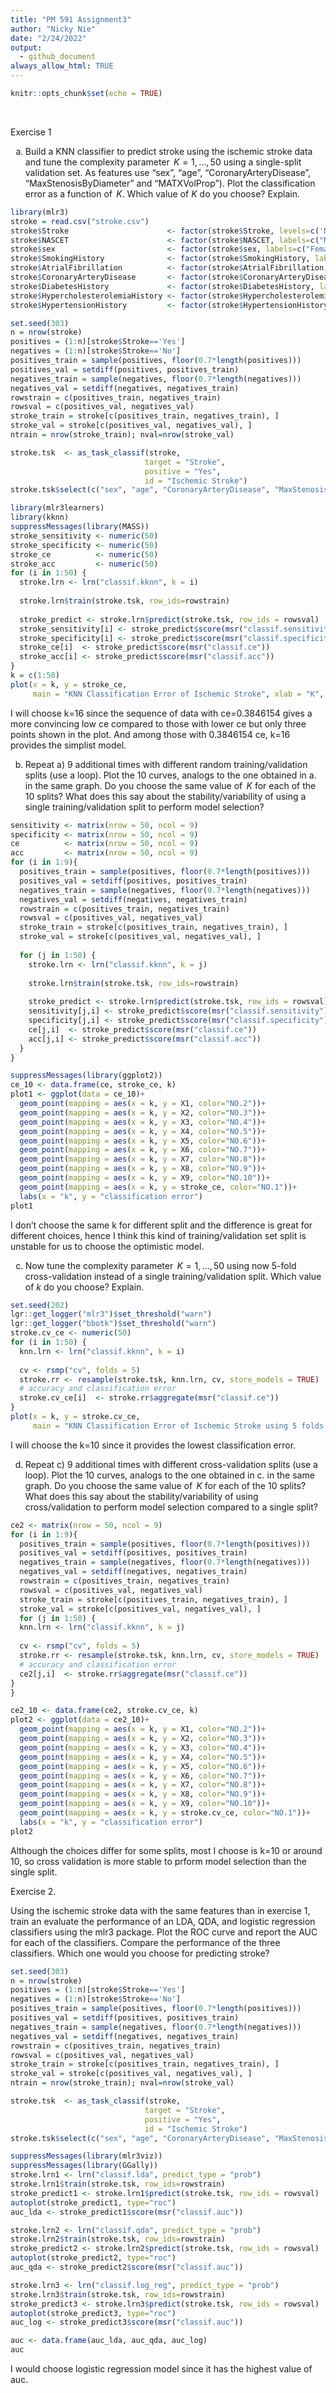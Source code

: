 ```yaml
---
title: "PM 591 Assignment3"
author: "Nicky Nie"
date: "2/24/2022"
output:
  - github_document
always_allow_html: TRUE
---
```


```r
knitr::opts_chunk$set(echo = TRUE)
```
<br>


Exercise 1

a) Build a KNN classifier to predict stroke using the ischemic stroke data and tune the complexity parameter $\,K=1,\ldots,50$ using a single-split validation set. As features use "sex", "age", "CoronaryArteryDisease", "MaxStenosisByDiameter" and "MATXVolProp"). Plot the classification error as a function of $\,K$. Which value of $K$ do you choose? Explain. 
```r
library(mlr3)
stroke = read.csv("stroke.csv")
stroke$Stroke                      <- factor(stroke$Stroke, levels=c('N', 'Y'), labels=c("No", "Yes"))
stroke$NASCET                      <- factor(stroke$NASCET, labels=c("No", "Yes"))
stroke$sex                         <- factor(stroke$sex, labels=c("Female", "Male"))
stroke$SmokingHistory              <- factor(stroke$SmokingHistory, labels=c("No", "Yes"))
stroke$AtrialFibrillation          <- factor(stroke$AtrialFibrillation, labels=c("No", "Yes"))
stroke$CoronaryArteryDisease       <- factor(stroke$CoronaryArteryDisease, labels=c("No", "Yes"))
stroke$DiabetesHistory             <- factor(stroke$DiabetesHistory, labels=c("No", "Yes"))
stroke$HypercholesterolemiaHistory <- factor(stroke$HypercholesterolemiaHistory, labels=c("No", "Yes"))
stroke$HypertensionHistory         <- factor(stroke$HypertensionHistory, labels=c("No", "Yes"))
```

```r
set.seed(303)
n = nrow(stroke)
positives = (1:n)[stroke$Stroke=='Yes']
negatives = (1:n)[stroke$Stroke=='No']
positives_train = sample(positives, floor(0.7*length(positives)))
positives_val = setdiff(positives, positives_train)
negatives_train = sample(negatives, floor(0.7*length(negatives)))
negatives_val = setdiff(negatives, negatives_train)
rowstrain = c(positives_train, negatives_train)
rowsval = c(positives_val, negatives_val)
stroke_train = stroke[c(positives_train, negatives_train), ]
stroke_val = stroke[c(positives_val, negatives_val), ]
ntrain = nrow(stroke_train); nval=nrow(stroke_val)
```

```r
stroke.tsk  <- as_task_classif(stroke,
                              target = "Stroke",
                              positive = "Yes",
                              id = "Ischemic Stroke") 
stroke.tsk$select(c("sex", "age", "CoronaryArteryDisease", "MaxStenosisByDiameter", "MATXVolProp"))
```

```r
library(mlr3learners) 
library(kknn) 
suppressMessages(library(MASS))
stroke_sensitivity <- numeric(50)
stroke_specificity <- numeric(50)
stroke_ce          <- numeric(50)
stroke_acc         <- numeric(50)
for (i in 1:50) {
  stroke.lrn <- lrn("classif.kknn", k = i)
  
  stroke.lrn$train(stroke.tsk, row_ids=rowstrain)
  
  stroke_predict <- stroke.lrn$predict(stroke.tsk, row_ids = rowsval)
  stroke_sensitivity[i] <- stroke_predict$score(msr("classif.sensitivity"))
  stroke_specificity[i] <- stroke_predict$score(msr("classif.specificity"))
  stroke_ce[i]  <- stroke_predict$score(msr("classif.ce"))
  stroke_acc[i] <- stroke_predict$score(msr("classif.acc"))
}
k = c(1:50)
plot(x = k, y = stroke_ce, 
     main = "KNN Classification Error of Ischemic Stroke", xlab = "K", ylab = "Classification Error")
```
I will choose k=16 since the sequence of data with ce=0.3846154 gives a more convincing low ce compared to those with lower ce but only three points shown in the plot. And among those with 0.3846154 ce, k=16 provides the simplist model. 

b) Repeat a) 9 additional times with different random training/validation splits (use a loop). Plot the 10 curves, analogs to the one obtained in a. in the same graph. Do you choose the same value of $\,K$ for each of the 10 splits? What does this say about the stability/variability of using a single training/validation split to perform model selection? 
```r

sensitivity <- matrix(nrow = 50, ncol = 9)
specificity <- matrix(nrow = 50, ncol = 9)
ce          <- matrix(nrow = 50, ncol = 9)
acc         <- matrix(nrow = 50, ncol = 9)
for (i in 1:9){
  positives_train = sample(positives, floor(0.7*length(positives)))
  positives_val = setdiff(positives, positives_train)
  negatives_train = sample(negatives, floor(0.7*length(negatives)))
  negatives_val = setdiff(negatives, negatives_train)
  rowstrain = c(positives_train, negatives_train)
  rowsval = c(positives_val, negatives_val)
  stroke_train = stroke[c(positives_train, negatives_train), ]
  stroke_val = stroke[c(positives_val, negatives_val), ]
  
  for (j in 1:50) {
    stroke.lrn <- lrn("classif.kknn", k = j)
  
    stroke.lrn$train(stroke.tsk, row_ids=rowstrain)
  
    stroke_predict <- stroke.lrn$predict(stroke.tsk, row_ids = rowsval)
    sensitivity[j,i] <- stroke_predict$score(msr("classif.sensitivity"))
    specificity[j,i] <- stroke_predict$score(msr("classif.specificity"))
    ce[j,i]  <- stroke_predict$score(msr("classif.ce"))
    acc[j,i] <- stroke_predict$score(msr("classif.acc"))
  }
}
```

```r
suppressMessages(library(ggplot2))
ce_10 <- data.frame(ce, stroke_ce, k)
plot1 <- ggplot(data = ce_10)+
  geom_point(mapping = aes(x = k, y = X1, color="NO.2"))+
  geom_point(mapping = aes(x = k, y = X2, color="NO.3"))+
  geom_point(mapping = aes(x = k, y = X3, color="NO.4"))+
  geom_point(mapping = aes(x = k, y = X4, color="NO.5"))+
  geom_point(mapping = aes(x = k, y = X5, color="NO.6"))+
  geom_point(mapping = aes(x = k, y = X6, color="NO.7"))+
  geom_point(mapping = aes(x = k, y = X7, color="NO.8"))+
  geom_point(mapping = aes(x = k, y = X8, color="NO.9"))+
  geom_point(mapping = aes(x = k, y = X9, color="NO.10"))+
  geom_point(mapping = aes(x = k, y = stroke_ce, color="NO.1"))+
  labs(x = "k", y = "classification error")
plot1
```
I don't choose the same k for different split and the difference is great for different choices, hence I think this kind of training/validation set split is unstable for us to choose the optimistic model.

c) Now tune the complexity parameter $\,K=1,\ldots,50$ using now 5-fold cross-validation instead of a single training/validation split. Which value of $k$ do you choose? Explain. 
```r
set.seed(202)
lgr::get_logger("mlr3")$set_threshold("warn")    
lgr::get_logger("bbotk")$set_threshold("warn")
stroke.cv_ce <- numeric(50)
for (i in 1:50) {
  knn.lrn <- lrn("classif.kknn", k = i)
  
  cv <- rsmp("cv", folds = 5)
  stroke.rr <- resample(stroke.tsk, knn.lrn, cv, store_models = TRUE)
  # accuracy and classification error
  stroke.cv_ce[i]  <- stroke.rr$aggregate(msr("classif.ce"))
}
plot(x = k, y = stroke.cv_ce, 
     main = "KNN Classification Error of Ischemic Stroke using 5 folds cross validation", xlab = "K", ylab = "Classification Error")
```
I will choose the k=10 since it provides the lowest classification error.

d) Repeat c) 9 additional times with different cross-validation splits (use a loop). Plot the 10 curves, analogs to the one obtained in c. in the same graph. Do you choose the same value of $\,K$ for each of the 10 splits? What does this say about the stability/variability of using cross/validation to perform model selection compared to a single split? 
```r
ce2 <- matrix(nrow = 50, ncol = 9)
for (i in 1:9){
  positives_train = sample(positives, floor(0.7*length(positives)))
  positives_val = setdiff(positives, positives_train)
  negatives_train = sample(negatives, floor(0.7*length(negatives)))
  negatives_val = setdiff(negatives, negatives_train)
  rowstrain = c(positives_train, negatives_train)
  rowsval = c(positives_val, negatives_val)
  stroke_train = stroke[c(positives_train, negatives_train), ]
  stroke_val = stroke[c(positives_val, negatives_val), ]
  for (j in 1:50) {
  knn.lrn <- lrn("classif.kknn", k = j)
  
  cv <- rsmp("cv", folds = 5)
  stroke.rr <- resample(stroke.tsk, knn.lrn, cv, store_models = TRUE)
  # accuracy and classification error
  ce2[j,i]  <- stroke.rr$aggregate(msr("classif.ce"))
}
}
```

```r
ce2_10 <- data.frame(ce2, stroke.cv_ce, k)
plot2 <- ggplot(data = ce2_10)+
  geom_point(mapping = aes(x = k, y = X1, color="NO.2"))+
  geom_point(mapping = aes(x = k, y = X2, color="NO.3"))+
  geom_point(mapping = aes(x = k, y = X3, color="NO.4"))+
  geom_point(mapping = aes(x = k, y = X4, color="NO.5"))+
  geom_point(mapping = aes(x = k, y = X5, color="NO.6"))+
  geom_point(mapping = aes(x = k, y = X6, color="NO.7"))+
  geom_point(mapping = aes(x = k, y = X7, color="NO.8"))+
  geom_point(mapping = aes(x = k, y = X8, color="NO.9"))+
  geom_point(mapping = aes(x = k, y = X9, color="NO.10"))+
  geom_point(mapping = aes(x = k, y = stroke.cv_ce, color="NO.1"))+
  labs(x = "k", y = "classification error")
plot2
```
Although the choices differ for some splits, most I choose is k=10 or around 10, so cross validation is more stable to prform model selection than the single split.

Exercise 2.

Using the ischemic stroke data with the same features than in exercise 1, train an evaluate the performance of an LDA, QDA, and logistic regression classifiers using the mlr3 package. Plot the ROC curve and report the AUC for each of the classifiers. Compare the performance of the three classifiers. Which one would you choose for predicting stroke?
```r
set.seed(303)
n = nrow(stroke)
positives = (1:n)[stroke$Stroke=='Yes']
negatives = (1:n)[stroke$Stroke=='No']
positives_train = sample(positives, floor(0.7*length(positives)))
positives_val = setdiff(positives, positives_train)
negatives_train = sample(negatives, floor(0.7*length(negatives)))
negatives_val = setdiff(negatives, negatives_train)
rowstrain = c(positives_train, negatives_train)
rowsval = c(positives_val, negatives_val)
stroke_train = stroke[c(positives_train, negatives_train), ]
stroke_val = stroke[c(positives_val, negatives_val), ]
ntrain = nrow(stroke_train); nval=nrow(stroke_val)
```

```r
stroke.tsk  <- as_task_classif(stroke,
                              target = "Stroke",
                              positive = "Yes",
                              id = "Ischemic Stroke") 
stroke.tsk$select(c("sex", "age", "CoronaryArteryDisease", "MaxStenosisByDiameter", "MATXVolProp"))
```


```r
suppressMessages(library(mlr3viz))
suppressMessages(library(GGally))
stroke.lrn1 <- lrn("classif.lda", predict_type = "prob")
stroke.lrn1$train(stroke.tsk, row_ids=rowstrain)
stroke_predict1 <- stroke.lrn1$predict(stroke.tsk, row_ids = rowsval)
autoplot(stroke_predict1, type="roc")
auc_lda <- stroke_predict1$score(msr("classif.auc"))
```
```r
stroke.lrn2 <- lrn("classif.qda", predict_type = "prob")
stroke.lrn2$train(stroke.tsk, row_ids=rowstrain)
stroke_predict2 <- stroke.lrn2$predict(stroke.tsk, row_ids = rowsval)
autoplot(stroke_predict2, type="roc")
auc_qda <- stroke_predict2$score(msr("classif.auc"))
```

```r
stroke.lrn3 <- lrn("classif.log_reg", predict_type = "prob")
stroke.lrn3$train(stroke.tsk, row_ids=rowstrain)
stroke_predict3 <- stroke.lrn3$predict(stroke.tsk, row_ids = rowsval)
autoplot(stroke_predict3, type="roc")
auc_log <- stroke_predict3$score(msr("classif.auc"))
```
```r
auc <- data.frame(auc_lda, auc_qda, auc_log)
auc
```
I would choose logistic regression model since it has the highest value of auc.